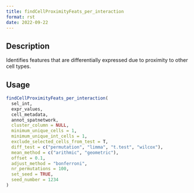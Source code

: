 ```yaml
--- 
title: findCellProximityFeats_per_interaction 
format: rst 
date: 2022-09-22 
--- 
```


## Description

Identifies features that are differentially expressed due to proximity to other cell types.


## Usage

```r
findCellProximityFeats_per_interaction(
  sel_int,
  expr_values,
  cell_metadata,
  annot_spatnetwork,
  cluster_column = NULL,
  minimum_unique_cells = 1,
  minimum_unique_int_cells = 1,
  exclude_selected_cells_from_test = T,
  diff_test = c("permutation", "limma", "t.test", "wilcox"),
  mean_method = c("arithmic", "geometric"),
  offset = 0.1,
  adjust_method = "bonferroni",
  nr_permutations = 100,
  set_seed = TRUE,
  seed_number = 1234
)
```


